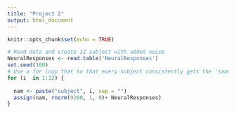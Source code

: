 ```yaml
---
title: "Project 2"
output: html_document
---
```


```r
knitr::opts_chunk$set(echo = TRUE)
```


```r
# Read data and create 12 subject with added noise
NeuralResponses <- read.table('NeuralResponses')
set.seed(100)
# Use a for loop that so that every subject consistently gets the 'same' rnorm every time this loop is called, due to the seed assigned to the subject being the same everytime the loop is called. The subjects do get different distributions of rnorms because within the loop the seed is different per subject
for (i  in 1:12) {
  
  nam <- paste("subject", i, sep = "")
  assign(nam, rnorm(9200, 1, 0)+ NeuralResponses)
}



```

